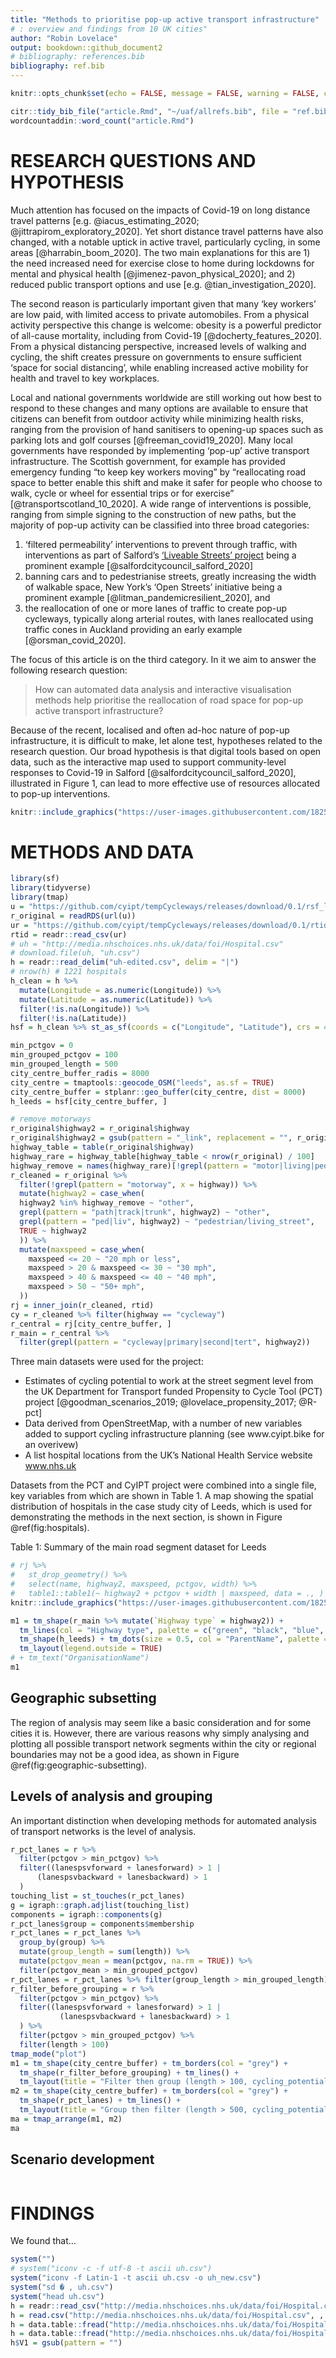 ```yaml
---
title: "Methods to prioritise pop-up active transport infrastructure"
# : overview and findings from 10 UK cities"
author: "Robin Lovelace"
output: bookdown::github_document2
# bibliography: references.bib
bibliography: ref.bib
---
```


```r
knitr::opts_chunk$set(echo = FALSE, message = FALSE, warning = FALSE, cache = TRUE)
```

```r
citr::tidy_bib_file("article.Rmd", "~/uaf/allrefs.bib", file = "ref.bib")
wordcountaddin::word_count("article.Rmd")
```



# RESEARCH QUESTIONS AND HYPOTHESIS

<!-- Currently the intro is 500 words, too long! -->

<!-- The Covid-19 pandemic has transformed all sectors of the economy, not least transport. -->
<!-- [Demand for long distance trips has plummetted](https://osf.io/preprints/socarxiv/v3g5d/) and [airline companies have gone bust](https://arxiv.org/abs/2004.08460) [@iacus_estimating_2020; @jittrapirom_exploratory_2020]. -->
Much attention has focused on the impacts of Covid-19 on long distance travel patterns [e.g. @iacus_estimating_2020; @jittrapirom_exploratory_2020].
Yet short distance travel patterns have also changed, with a notable uptick in active travel, particularly cycling, in some areas  [@harrabin_boom_2020].
The two main explanations for this are 1) the need increased need for exercise close to home during lockdowns for mental and physical health [@jimenez-pavon_physical_2020]; and 2) reduced public transport options and use [e.g. @tian_investigation_2020].

<!-- due to cuts in services and fear of being infected while in enclosed spaces, meaning that walking and particularly cycling may be the only way that workers can reach key destinations such as hospitals. -->

The second reason is particularly important given that many 'key workers' are low paid, with limited access to private automobiles.
From a physical activity perspective this change is welcome: obesity is a powerful predictor of all-cause mortality, including from Covid-19 [@docherty_features_2020].
From a physical distancing perspective, increased levels of walking and cycling,
the shift creates pressure on governments to ensure sufficient 'space for social distancing', while enabling increased active mobility for health and travel to key workplaces.
<!-- particularly in densly populated urban areas where pavements and cycleways may be narrow,  -->

Local and national governments worldwide are still working out how best to respond to these changes and many options are available to ensure that citizens can benefit from outdoor activity while minimizing health risks, ranging from the provision of hand sanitisers to opening-up spaces such as parking lots and golf courses [@freeman_covid19_2020].
Many local governments have responded by implementing 'pop-up' active transport infrastructure.
The Scottish government, for example has provided emergency funding "to keep key workers moving" by "reallocating road space to better enable this shift and make it safer for people who choose to walk, cycle or wheel for essential trips or for exercise" [@transportscotland_10_2020].
A wide range of interventions is possible, ranging from simple signing to the construction of new paths, but the majority of pop-up activity can be classified into three broad categories:


1. 'filtered permeability' interventions to prevent through traffic, with interventions as part of Salford's ['Liveable Streets' project](https://salfordliveablestreets.commonplace.is/) being a prominent example [@salfordcitycouncil_salford_2020]
<!-- (see [here](https://twitter.com/CatrionaSwanson/status/1258322956595453952) for a photo illustrating this type of intervention) -->
2. banning cars and to pedestrianise streets, greatly increasing the width of walkable space, New York's 'Open Streets' initiative being a prominent example [@litman_pandemicresilient_2020], and
3. the reallocation of one or more lanes of traffic to create pop-up cycleways, typically along arterial routes, with lanes reallocated using traffic cones in Auckland providing an early example [@orsman_covid_2020]. 

The focus of this article is on the third category.
In it we aim to answer the following research question:

> How can automated data analysis and interactive visualisation methods help prioritise the reallocation of road space for pop-up active transport infrastructure?

Because of the recent, localised and often ad-hoc nature of pop-up infrastructure, it is difficult to make, let alone test, hypotheses related to the research question.
Our broad hypothesis is that digital tools based on open data, such as the interactive map used to support community-level responses to Covid-19 in Salford [@salfordcitycouncil_salford_2020], illustrated in Figure 1, can lead to more effective use of resources allocated to pop-up interventions.

```r
knitr::include_graphics("https://user-images.githubusercontent.com/1825120/81451234-ed82d200-917b-11ea-977d-fff1665378c5.png")
```


 <!-- With the rush to act, there is a great need for evidence of *where* new interventions should be prioritised. As with the medical science, research is needed now. Methods developed to identify locations of high walking and cycling potential can help ensure that the ‘pop-up’ infrastructure that goes in now is effective, safe, and placed where it is most needed. -->


# METHODS AND DATA

```r
library(sf)
library(tidyverse)
library(tmap)
u = "https://github.com/cyipt/tempCycleways/releases/download/0.1/rsf_leeds.Rds"
r_original = readRDS(url(u))
ur = "https://github.com/cyipt/tempCycleways/releases/download/0.1/rtid.csv"
rtid = readr::read_csv(ur)
# uh = "http://media.nhschoices.nhs.uk/data/foi/Hospital.csv"
# download.file(uh, "uh.csv")
h = readr::read_delim("uh-edited.csv", delim = "|")
# nrow(h) # 1221 hospitals
h_clean = h %>% 
  mutate(Longitude = as.numeric(Longitude)) %>% 
  mutate(Latitude = as.numeric(Latitude)) %>% 
  filter(!is.na(Longitude)) %>% 
  filter(!is.na(Latitude))
hsf = h_clean %>% st_as_sf(coords = c("Longitude", "Latitude"), crs = 4326)
```

```r
min_pctgov = 0
min_grouped_pctgov = 100
min_grouped_length = 500
city_centre_buffer_radis = 8000
city_centre = tmaptools::geocode_OSM("leeds", as.sf = TRUE)
city_centre_buffer = stplanr::geo_buffer(city_centre, dist = 8000)
h_leeds = hsf[city_centre_buffer, ]
```

```r
# remove motorways
r_original$highway2 = r_original$highway
r_original$highway2 = gsub(pattern = "_link", replacement = "", r_original$highway)
highway_table = table(r_original$highway)
highway_rare = highway_table[highway_table < nrow(r_original) / 100]
highway_remove = names(highway_rare)[!grepl(pattern = "motor|living|ped", x = names(highway_rare))]
r_cleaned = r_original %>% 
  filter(!grepl(pattern = "motorway", x = highway)) %>% 
  mutate(highway2 = case_when(
  highway2 %in% highway_remove ~ "other",
  grepl(pattern = "path|track|trunk", highway2) ~ "other",
  grepl(pattern = "ped|liv", highway2) ~ "pedestrian/living_street",
  TRUE ~ highway2
  )) %>% 
  mutate(maxspeed = case_when(
    maxspeed <= 20 ~ "20 mph or less",
    maxspeed > 20 & maxspeed <= 30 ~ "30 mph",
    maxspeed > 40 & maxspeed <= 40 ~ "40 mph",
    maxspeed > 50 ~ "50+ mph",
  ))
rj = inner_join(r_cleaned, rtid)
cy = r_cleaned %>% filter(highway == "cycleway")
r_central = rj[city_centre_buffer, ]
r_main = r_central %>% 
  filter(grepl(pattern = "cycleway|primary|second|tert", highway2))
```

Three main datasets were used for the project:

- Estimates of cycling potential to work at the street segment level from the UK Department for Transport funded Propensity to Cycle Tool (PCT) project [@goodman_scenarios_2019; @lovelace_propensity_2017; @R-pct]
- Data derived from OpenStreetMap, with a number of new variables added to support cycling infrastructure planning (see www.cyipt.bike for an overivew)
- A list hospital locations from the UK's National Health Service website [www.nhs.uk](https://www.nhs.uk/about-us/nhs-website-datasets/)
<!-- - Data on the location of road traffic casualties from -->

Datasets from the PCT and CyIPT project were combined into a single file, key variables from which are shown in Table 1.
A map showing the spatial distribution of hospitals in the case study city of Leeds, which is used for demonstrating the methods in the next section, is shown in Figure \@ref(fig:hospitals).

Table 1: Summary of the main road segment dataset for Leeds

```r
# rj %>%
#   st_drop_geometry() %>%
#   select(name, highway2, maxspeed, pctgov, width) %>%
#   table1::table1(~ highway2 + pctgov + width | maxspeed, data = ., )
knitr::include_graphics("https://user-images.githubusercontent.com/1825120/81471440-0aa1ba00-91e9-11ea-8e6e-dd9f7669bf98.png")
```

```r
m1 = tm_shape(r_main %>% mutate(`Highway type` = highway2)) +
  tm_lines(col = "Highway type", palette = c("green", "black", "blue", "grey")) +
  tm_shape(h_leeds) + tm_dots(size = 0.5, col = "ParentName", palette = "Dark2", title = "Hospital group") +
  tm_layout(legend.outside = TRUE)
# + tm_text("OrganisationName")
m1
```

## Geographic subsetting

The region of analysis may seem like a basic consideration and for some cities it is.
However, there are various reasons why simply analysing and plotting all possible transport network segments within the city or regional boundaries may not be a good idea, as shown in Figure \@ref(fig:geographic-subsetting).

## Levels of analysis and grouping

An important distinction when developing methods for automated analysis of transport networks is the level of analysis.

```r
r_pct_lanes = r %>% 
  filter(pctgov > min_pctgov) %>% 
  filter((lanespsvforward + lanesforward) > 1 |
      (lanespsvbackward + lanesbackward) > 1
  )
touching_list = st_touches(r_pct_lanes)
g = igraph::graph.adjlist(touching_list)
components = igraph::components(g)
r_pct_lanes$group = components$membership
r_pct_lanes = r_pct_lanes %>% 
  group_by(group) %>% 
  mutate(group_length = sum(length)) %>% 
  mutate(pctgov_mean = mean(pctgov, na.rm = TRUE)) %>% 
  filter(pctgov_mean > min_grouped_pctgov)
r_pct_lanes = r_pct_lanes %>% filter(group_length > min_grouped_length)
r_filter_before_grouping = r %>% 
  filter(pctgov > min_pctgov) %>% 
  filter((lanespsvforward + lanesforward) > 1 |
           (lanespsvbackward + lanesbackward) > 1
  ) %>% 
  filter(pctgov > min_grouped_pctgov) %>% 
  filter(length > 100)
tmap_mode("plot")
m1 = tm_shape(city_centre_buffer) + tm_borders(col = "grey") +
  tm_shape(r_filter_before_grouping) + tm_lines() +
  tm_layout(title = "Filter then group (length > 100, cycling_potential > 100)")
m2 = tm_shape(city_centre_buffer) + tm_borders(col = "grey") +
  tm_shape(r_pct_lanes) + tm_lines() +
  tm_layout(title = "Group then filter (length > 500, cycling_potential > 100)")
ma = tmap_arrange(m1, m2)
ma
```

## Scenario development


```r
```



# FINDINGS

We found that...

<!-- Guidance from https://transportfindings.org/for-authors -->

<!-- Transport Findings welcomes research findings in the broad field of transport. Articles must either pose a New Question,  present a New Method, employ New Data (including New Contexts or Locations),  discover a New Finding (i.e. it can almost exactly replicate a previous study and find something different), or some combination of the above. -->
<!-- Scope -->

<!-- You may find yourself asking if your paper is within the scope of Transport Findings. -->

<!--     Is there a hypothesis somehow related to transport? -->
<!--     Is there a (scientifically valid, replicable) methodology? -->
<!--     Is there a finding? -->

<!-- If you can answer yes to these questions, it is within scope. -->
<!-- Article Types -->

<!--     Findings - where the object of study is nature -->
<!--     Syntheses - where the object of study is the literature -->
<!--     Cases - where the objects of study are particular sites or projects, and methods may be more qualitative -->

<!-- Sections -->

<!-- All articles shall have 3 sections, and only 3 sections, titled as follows: -->

<!--     RESEARCH QUESTION[S] AND HYPOTHESIS[ES] -->
<!--     METHODS AND DATA -->
<!--     FINDINGS -->

<!-- There shall be no introduction, “road-map paragraph,” literature review, conclusions, speculations, or  policy implications beyond what is included above. Focus on what you found, not why you found it. -->
<!-- Submissions -->

<!-- The manuscript submission must include the following: -->
<!-- TITLE -->
<!-- AUTHORS (NAME, AFFILIATION, CONTACT) -->
<!-- ABSTRACT -->
<!-- KEYWORDS -->
<!-- ARTICLE (Sections 1, 2, 3) -->
<!-- ACKNOWLEDGMENTS -->
<!-- REFERENCES -->

<!-- Manuscript submissions may include SUPPLEMENTAL INFORMATION in separate files that do not count against article length. This information should not be essential for the general understanding of the manuscript. -->
<!-- Style -->
<!-- Focus and Parsimony -->

<!-- Papers should be focused and to the point, and not begin with trite observations like “Congestion is a problem the world over.” Usually you can delete your opening paragraph if it begins like that, and the reader is no worse off. As Strunk and White say: “Omit Needless Words”. The Abstract should not say the same thing as the Introduction. -->
<!-- Transparency and Replicability -->

<!-- A minimum standard for a good paper is transparency and replicability: Can the reader understand what you did, and repeat it, and get the same answer? -->
<!-- Mathematical Conventions -->

<!-- Each variable shall have one, and only one, definition per document. -->

<!-- Each defined term in the document shall be represented by one and only one variable. -->

<!-- Lowercase and uppercase versions of the same letter should be logically related. For instance, use lowercase letters to define the PDF (probability distribution function) or individual instance, and uppercase letters the CDF (cumulative distribution function) or population, so when you sum:  i=1 to I, k=1 to K, etc. -->

<!-- All variables shall be a single letter or symbol. Double or triple letter variables can be confused with multiplication. If you have more than 52 symbols in your paper (26 letters for both lower and upper case), consider (a) there are too many, and (b) using Greek or Hebrew characters. -->

<!-- Use subscripts liberally to differentiate things that, for instance, are of a class but measured differently, or computed with different assumptions. -->

<!-- All equations shall have all of their variables defined. -->

```r
system("")
# system("iconv -c -f utf-8 -t ascii uh.csv")
system("iconv -f Latin-1 -t ascii uh.csv -o uh_new.csv")
system("sd � , uh.csv")
system("head uh.csv")
h = readr::read_csv("http://media.nhschoices.nhs.uk/data/foi/Hospital.csv")
h = read.csv("http://media.nhschoices.nhs.uk/data/foi/Hospital.csv", , fileEncoding="latin1", sep = "¬", colClasses = c(NA, "NULL"))
h = data.table::fread("http://media.nhschoices.nhs.uk/data/foi/Hospital.csv", encoding = "Latin-1")
h = data.table::fread("http://media.nhschoices.nhs.uk/data/foi/Hospital.csv", encoding = "UTF-8")
h$V1 = gsub(pattern = "")
```

